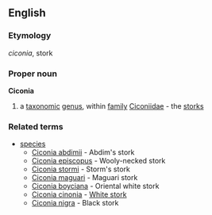 ==English==
===Etymology===
{{L.}} ''ciconia'', stork
===Proper noun===
{{wikipedia}}
'''Ciconia'''
#a [[taxonomic]] [[genus]], within [[family]] [[Ciconiidae]] - the [[stork]]s
===Related terms===
{{wikispecies}}
*[[species]]
**[[Ciconia abdimii]] - Abdim's stork
**[[Ciconia episcopus]] - Wooly-necked stork
**[[Ciconia stormi]] - Storm's stork
**[[Ciconia maguari]] - Maguari stork
**[[Ciconia boyciana]] - Oriental white stork
**[[Ciconia cinonia]] - [[White stork]]
**[[Ciconia nigra]] - Black stork